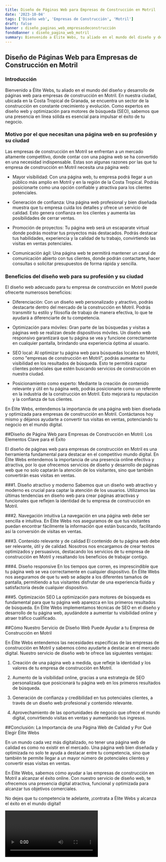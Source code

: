 ```yaml
---
title: Diseño de Páginas Web para Empresas de Construcción en Motril
date: '2023-10-04'
tags: ['Diseño web', 'Empresas de Construcción', 'Motril']
draft: false
banner : diseño_paginas_web_empresasdeconstrucción
fondoBanner : diseño_pagina_web_motril
summary: Bienvenido a Élite Webs, tu aliado en el mundo del diseño y desarrollo de páginas web para empresas de construcción en Motril. En nuestra ciudad, ubicada en la Costa Tropical de Granada, se encuentra un sector de la construcción en constante crecimiento y evolución. Como expertos en diseño web y optimización para motores de búsqueda (SEO), sabemos que una presencia en línea sólida es esencial para impulsar el éxito de tu negocio.
---
```


## Diseño de Páginas Web para Empresas de Construcción en Motril

### Introducción

Bienvenido a Élite Webs, tu aliado en el mundo del diseño y desarrollo de páginas web para empresas de construcción en Motril. En nuestra ciudad, ubicada en la Costa Tropical de Granada, se encuentra un sector de la construcción en constante crecimiento y evolución. Como expertos en diseño web y optimización para motores de búsqueda (SEO), sabemos que una presencia en línea sólida es esencial para impulsar el éxito de tu negocio.

### Motivo por el que necesitan una página web en su profesión y su ciudad

Las empresas de construcción en Motril se enfrentan a un mercado altamente competitivo, donde contar con una página web se ha convertido en una necesidad indispensable. Estas son algunas razones por las que tu empresa de construcción en Motril necesita una página web:

- Mayor visibilidad: Con una página web, tu empresa podrá llegar a un público más amplio en Motril y en la región de la Costa Tropical. Podrás posicionarte como una opción confiable y atractiva para los clientes potenciales.

- Generación de confianza: Una página web profesional y bien diseñada muestra que tu empresa cuida los detalles y ofrece un servicio de calidad. Esto genera confianza en los clientes y aumenta las posibilidades de cerrar ventas.

- Promoción de proyectos: Tu página web será un escaparate virtual donde podrás mostrar tus proyectos más destacados. Podrás destacar tus habilidades, experiencia y la calidad de tu trabajo, convirtiendo las visitas en ventas potenciales.

- Comunicación ágil: Una página web te permitirá mantener un canal de comunicación abierto con tus clientes, donde podrán contactarte, hacer consultas o solicitar presupuestos de forma rápida y sencilla.

### Beneficios del diseño web para su profesión y su ciudad

El diseño web adecuado para tu empresa de construcción en Motril puede ofrecerte numerosos beneficios:

- Diferenciación: Con un diseño web personalizado y atractivo, podrás destacarte dentro del mercado de la construcción en Motril. Podrás transmitir tu estilo y filosofía de trabajo de manera efectiva, lo que te ayudará a diferenciarte de tu competencia.

- Optimización para móviles: Gran parte de las búsquedas y visitas a páginas web se realizan desde dispositivos móviles. Un diseño web responsivo garantizará que tu página se vea y funcione correctamente en cualquier pantalla, brindando una experiencia óptima al usuario.

- SEO local: Al optimizar tu página web para búsquedas locales en Motril, como "empresas de construcción en Motril", podrás aumentar tu visibilidad en los resultados de búsqueda. Esto te permitirá captar clientes potenciales que estén buscando servicios de construcción en nuestra ciudad.

- Posicionamiento como experto: Mediante la creación de contenido relevante y útil en tu página web, podrás posicionarte como un referente en la industria de la construcción en Motril. Esto mejorará tu reputación y la confianza de tus clientes.

En Élite Webs, entendemos la importancia de una página web bien diseñada y optimizada para empresas de construcción en Motril. Contáctanos hoy mismo y déjanos ayudarte a convertir tus visitas en ventas, potenciando tu negocio en el mundo digital.

<GifSeo />

<Cta />

##Diseño de Página Web para Empresas de Construcción en Motril: Los Elementos Clave para el Éxito

El diseño de páginas web para empresas de construcción en Motril es una herramienta fundamental para destacar en el competitivo mundo digital. En Élite Webs entendemos la importancia de una presencia online efectiva y atractiva, por lo que ofrecemos servicios de diseño y desarrollo de páginas web que no solo captarán la atención de los visitantes, sino que también convertirán esas visitas en ventas.

###1. Diseño atractivo y moderno
Sabemos que un diseño web atractivo y moderno es crucial para captar la atención de los usuarios. Utilizamos las últimas tendencias en diseño web para crear páginas atractivas y funcionales que reflejen la identidad de tu empresa de construcción en Motril.

###2. Navegación intuitiva
La navegación en una página web debe ser sencilla e intuitiva. En Élite Webs nos aseguramos de que tus visitantes puedan encontrar fácilmente la información que están buscando, facilitando así la conversión de visitas en ventas.

###3. Contenido relevante y de calidad
El contenido de tu página web debe ser relevante, útil y de calidad. Nosotros nos encargamos de crear textos optimizados y persuasivos, destacando los servicios de tu empresa de construcción en Motril y resaltando los beneficios de trabajar contigo.

###4. Diseño responsive
En los tiempos que corren, es imprescindible que tu página web se vea correctamente en cualquier dispositivo. En Élite Webs nos aseguramos de que tu web se adapte a los diferentes tamaños de pantalla, permitiendo a tus visitantes disfrutar de una experiencia fluida y satisfactoria desde cualquier dispositivo.

###5. Optimización SEO
La optimización para motores de búsqueda es fundamental para que tu página web aparezca en los primeros resultados de búsqueda. En Élite Webs implementamos técnicas de SEO en el diseño y desarrollo de tu página web, ayudándote a aumentar tu visibilidad online y atraer tráfico cualificado.

##Cómo Nuestro Servicio de Diseño Web Puede Ayudar a tu Empresa de Construcción en Motril

En Élite Webs entendemos las necesidades específicas de las empresas de construcción en Motril y sabemos cómo ayudarte a destacar en el mercado digital. Nuestro servicio de diseño web te ofrece las siguientes ventajas:

1. Creación de una página web a medida, que refleje la identidad y los valores de tu empresa de construcción en Motril.

2. Aumento de la visibilidad online, gracias a una estrategia de SEO personalizada que posicionará tu página web en los primeros resultados de búsqueda.

3. Generación de confianza y credibilidad en tus potenciales clientes, a través de un diseño web profesional y contenido relevante.

4. Aprovechamiento de las oportunidades de negocio que ofrece el mundo digital, convirtiendo visitas en ventas y aumentando tus ingresos.

##Conclusión: La Importancia de una Página Web de Calidad y Por Qué Elegir Élite Webs

En un mundo cada vez más digitalizado, no tener una página web de calidad es como no existir en el mercado. Una página web bien diseñada y optimizada no solo te ayuda a destacar entre tu competencia, sino que también te permite llegar a un mayor número de potenciales clientes y convertir esas visitas en ventas.

En Élite Webs, sabemos cómo ayudar a las empresas de construcción en Motril a alcanzar el éxito online. Con nuestro servicio de diseño web, te ofrecemos una presencia digital atractiva, funcional y optimizada para alcanzar tus objetivos comerciales.

No dejes que tu competencia te adelante, ¡contrata a Élite Webs y alcanza el éxito en el mundo digital!

<Video />

<CtaBot job='Empresas de Construcción' city='Motril'/>

<Gmaps query='Motril+españa+maps' />